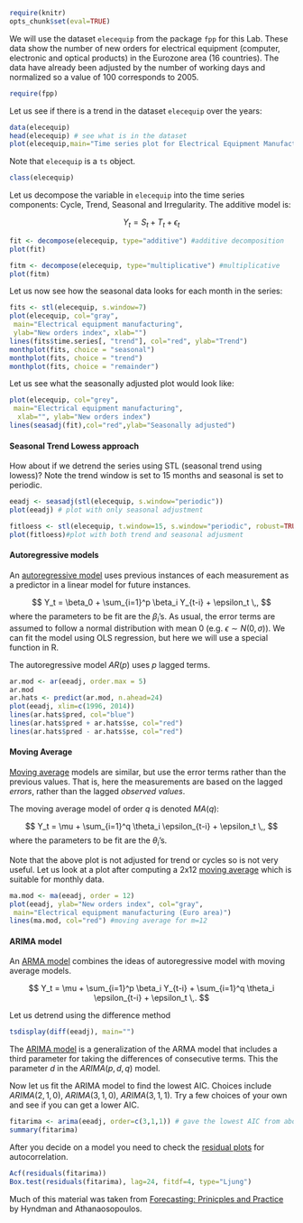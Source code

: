 ```r
require(knitr)
opts_chunk$set(eval=TRUE)
```

We will use the dataset `elecequip` from the package `fpp` for this Lab. These data show the number of new orders for electrical equipment (computer, electronic and optical products) in the Eurozone area (16 countries). The data have already been adjusted by the number of working days and normalized so a value of 100 corresponds to 2005.

```r
require(fpp)
```

Let us see if there is a trend in the dataset `elecequip` over the years:

```r
data(elecequip)
head(elecequip) # see what is in the dataset
plot(elecequip,main="Time series plot for Electrical Equipment Manufacturing", xlab="", ylab="New orders index")
```

Note that `elecequip` is a `ts` object.

```r
class(elecequip)
```

Let us decompose the variable in `elecequip` into the time series components: Cycle, Trend, Seasonal and Irregularity. The additive model is:

$$
  Y_t = S_t + T_t + \epsilon_t
$$

```r
fit <- decompose(elecequip, type="additive") #additive decomposition
plot(fit)

fitm <- decompose(elecequip, type="multiplicative") #multiplicative
plot(fitm)

```

Let us now see how the seasonal data looks for each month in the series:

```r
fits <- stl(elecequip, s.window=7)
plot(elecequip, col="gray",
 main="Electrical equipment manufacturing",
 ylab="New orders index", xlab="")
lines(fits$time.series[, "trend"], col="red", ylab="Trend")
monthplot(fits, choice = "seasonal")
monthplot(fits, choice = "trend")
monthplot(fits, choice = "remainder")
```

Let us see what the seasonally adjusted plot would look like:

```r
plot(elecequip, col="grey",
 main="Electrical equipment manufacturing",
  xlab="", ylab="New orders index")
lines(seasadj(fit),col="red",ylab="Seasonally adjusted")
```

#### Seasonal Trend Lowess approach

How about if we detrend the series using STL (seasonal trend using lowess)? Note the trend window is set to 15 months and seasonal is set to periodic.

```r
eeadj <- seasadj(stl(elecequip, s.window="periodic"))
plot(eeadj) # plot with only seasonal adjustment

fitloess <- stl(elecequip, t.window=15, s.window="periodic", robust=TRUE)
plot(fitloess)#plot with both trend and seasonal adjusment
```

#### Autoregressive models

An [autoregressive model](http://en.wikipedia.org/wiki/Autoregressive_model) uses previous instances of each measurement as a predictor in a linear model for future instances. 

$$
  Y_t = \beta_0 + \sum_{i=1}^p \beta_i Y_{t-i} + \epsilon_t \,,
$$
where the parameters to be fit are the $\beta_i$'s. As usual, the error terms are assumed to follow a normal distribution with mean 0 (e.g. $\epsilon \sim N(0, \sigma)$). We can fit the model using OLS regression, but here we will use a special function in R. 

The autoregressive model $AR(p)$ uses $p$ lagged terms. 

```r
ar.mod <- ar(eeadj, order.max = 5)
ar.mod
ar.hats <- predict(ar.mod, n.ahead=24)
plot(eeadj, xlim=c(1996, 2014))
lines(ar.hats$pred, col="blue")
lines(ar.hats$pred + ar.hats$se, col="red")
lines(ar.hats$pred - ar.hats$se, col="red")
```

#### Moving Average 

[Moving average](http://en.wikipedia.org/wiki/Moving-average_model) models are similar, but use the error terms rather than the previous values. That is, here the measurements are based on the lagged *errors*, rather than the lagged *observed values*. 

The moving average model of order $q$ is denoted $MA(q)$:

$$
  Y_t = \mu + \sum_{i=1}^q \theta_i \epsilon_{t-i} + \epsilon_t \,,
$$
where the parameters to be fit are the $\theta_i$'s. 

Note that the above plot is not adjusted for trend or cycles so is not very useful.
Let us look at a plot after computing a 2x12 [moving average](http://en.wikipedia.org/wiki/Moving-average_model) which is suitable for monthly data.

```r
ma.mod <- ma(eeadj, order = 12)
plot(eeadj, ylab="New orders index", col="gray",
 main="Electrical equipment manufacturing (Euro area)")
lines(ma.mod, col="red") #moving average for m=12
```

#### ARIMA model

An [ARMA model](http://en.wikipedia.org/wiki/Autoregressive%E2%80%93moving-average_model) combines the ideas of autoregressive model with moving average models. 

$$
  Y_t = \mu + \sum_{i=1}^p \beta_i Y_{t-i} + \sum_{i=1}^q \theta_i \epsilon_{t-i} + \epsilon_t \,.
$$

Let us detrend using the difference method
```r
tsdisplay(diff(eeadj), main="")
```

The [ARIMA model](http://en.wikipedia.org/wiki/Autoregressive_integrated_moving_average) is a generalization of the ARMA model that includes a third parameter for taking the differences of consecutive terms. This the parameter $d$ in the $ARIMA(p,d,q)$ model. 

Now let us fit the ARIMA model to find the lowest AIC. Choices include $ARIMA (2, 1, 0)$, $ARIMA(3, 1, 0)$, $ARIMA(3, 1, 1)$. Try a few choices of your own and see if you can get a lower AIC.

```r
fitarima <- arima(eeadj, order=c(3,1,1)) # gave the lowest AIC from above choices
summary(fitarima)
```

After you decide on a model you need to check the [residual plots](http://en.wikipedia.org/wiki/Ljung%E2%80%93Box_test) for autocorrelation.

```r
Acf(residuals(fitarima))
Box.test(residuals(fitarima), lag=24, fitdf=4, type="Ljung")
```

Much of this material was taken from [Forecasting: Prinicples and Practice](http://www.otexts.org/fpp/6/1) by Hyndman and Athanaosopoulos.

